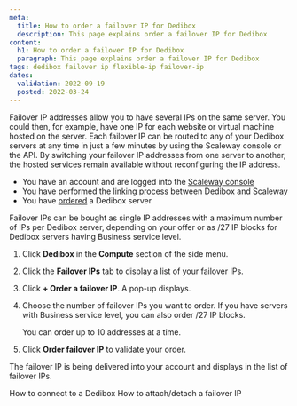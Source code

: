 ```yaml
---
meta:
  title: How to order a failover IP for Dedibox
  description: This page explains order a failover IP for Dedibox
content:
  h1: How to order a failover IP for Dedibox
  paragraph: This page explains order a failover IP for Dedibox
tags: dedibox failover ip flexible-ip failover-ip
dates:
  validation: 2022-09-19
  posted: 2022-03-24
---
```


Failover IP addresses allow you to have several IPs on the same server. You could then, for example, have one IP for each website or virtual machine hosted on the server.
Each failover IP can be routed to any of your Dedibox servers at any time in just a few minutes by using the Scaleway console or the API. By switching your failover IP addresses from one server to another, the hosted services remain available without reconfiguring the IP address.

<Message type="requirement">

- You have an account and are logged into the [Scaleway console](https://console.scaleway.com) 
- You have performed the [linking process](/compute/dedibox/how-to/link-dedibox-account/) between Dedibox and Scaleway
- You have [ordered](/compute/dedibox/how-to/order-dedibox) a Dedibox server

</Message>

Failover IPs can be bought as single IP addresses with a maximum number of IPs per Dedibox server, depending on your offer or as /27 IP blocks for Dedibox servers having Business service level.

1. Click **Dedibox** in the **Compute** section of the side menu.

2. Click the **Failover IPs** tab to display a list of your failover IPs.

3. Click **+ Order a failover IP**. A pop-up displays.

4. Choose the number of failover IPs you want to order. If you have servers with Business service level, you can also order /27 IP blocks.

    <Message type="note">

    You can order up to 10 addresses at a time.

    </Message>

5. Click **Order failover IP** to validate your order.

The failover IP is being delivered into your account and displays in the list of failover IPs.

 <Navigation title="See Also">
  <PreviousButton to="/compute/dedibox/how-to/connect-to-dedibox">How to connect to a Dedibox</PreviousButton>
  <NextButton to="/compute/dedibox/how-to/attach-detach-failover-ip">How to attach/detach a failover IP</NextButton>
</Navigation>